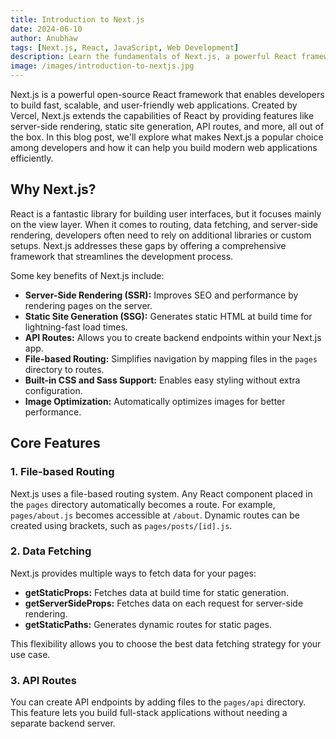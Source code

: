 ```yaml
---
title: Introduction to Next.js
date: 2024-06-10
author: Anubhaw
tags: [Next.js, React, JavaScript, Web Development]
description: Learn the fundamentals of Next.js, a powerful React framework for building fast, scalable, and SEO-friendly web applications.
image: /images/introduction-to-nextjs.jpg
---
```


Next.js is a powerful open-source React framework that enables developers to build fast, scalable, and user-friendly web applications. Created by Vercel, Next.js extends the capabilities of React by providing features like server-side rendering, static site generation, API routes, and more, all out of the box. In this blog post, we'll explore what makes Next.js a popular choice among developers and how it can help you build modern web applications efficiently.

## Why Next.js?

React is a fantastic library for building user interfaces, but it focuses mainly on the view layer. When it comes to routing, data fetching, and server-side rendering, developers often need to rely on additional libraries or custom setups. Next.js addresses these gaps by offering a comprehensive framework that streamlines the development process.

Some key benefits of Next.js include:

- **Server-Side Rendering (SSR):** Improves SEO and performance by rendering pages on the server.
- **Static Site Generation (SSG):** Generates static HTML at build time for lightning-fast load times.
- **API Routes:** Allows you to create backend endpoints within your Next.js app.
- **File-based Routing:** Simplifies navigation by mapping files in the `pages` directory to routes.
- **Built-in CSS and Sass Support:** Enables easy styling without extra configuration.
- **Image Optimization:** Automatically optimizes images for better performance.

## Core Features

### 1. File-based Routing

Next.js uses a file-based routing system. Any React component placed in the `pages` directory automatically becomes a route. For example, `pages/about.js` becomes accessible at `/about`. Dynamic routes can be created using brackets, such as `pages/posts/[id].js`.

### 2. Data Fetching

Next.js provides multiple ways to fetch data for your pages:

- **getStaticProps:** Fetches data at build time for static generation.
- **getServerSideProps:** Fetches data on each request for server-side rendering.
- **getStaticPaths:** Generates dynamic routes for static pages.

This flexibility allows you to choose the best data fetching strategy for your use case.

### 3. API Routes

You can create API endpoints by adding files to the `pages/api` directory. This feature lets you build full-stack applications without needing a separate backend server.
